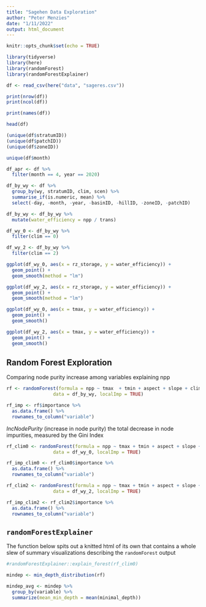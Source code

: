 ```yaml
---
title: "Sagehen Data Exploration"
author: "Peter Menzies"
date: "1/11/2022"
output: html_document
---
```


```r
knitr::opts_chunk$set(echo = TRUE)

library(tidyverse)
library(here)
library(randomForest)
library(randomForestExplainer)
```

```r
df <- read_csv(here("data", "sageres.csv"))
```

```r
print(nrow(df))
print(ncol(df))

print(names(df))
```


```r
head(df)
```


```r
(unique(df$stratumID))
(unique(df$patchID))
(unique(df$zoneID))
```

```r
unique(df$month)
```


```r
df_apr <- df %>% 
  filter(month == 4, year == 2020)
```

```r
df_by_wy <- df %>% 
  group_by(wy, stratumID, clim, scen) %>% 
  summarise_if(is.numeric, mean) %>% 
  select(-day, -month, -year, -basinID, -hillID, -zoneID, -patchID)
```

```r
df_by_wy <- df_by_wy %>% 
  mutate(water_efficiency = npp / trans)
```

```r
df_wy_0 <- df_by_wy %>% 
  filter(clim == 0)

df_wy_2 <- df_by_wy %>% 
  filter(clim == 2)
```


```r
ggplot(df_wy_0, aes(x = rz_storage, y = water_efficiency)) +
  geom_point() + 
  geom_smooth(method = "lm")

ggplot(df_wy_2, aes(x = rz_storage, y = water_efficiency)) +
  geom_point() + 
  geom_smooth(method = "lm")
```

```r
ggplot(df_wy_0, aes(x = tmax, y = water_efficiency)) +
  geom_point() + 
  geom_smooth()

ggplot(df_wy_2, aes(x = tmax, y = water_efficiency)) +
  geom_point() + 
  geom_smooth()
```
## Random Forest Exploration

Comparing node purity increase among variables explaining npp

```r
rf <- randomForest(formula = npp ~ tmax  + tmin + aspect + slope + clim + swe + scen + elev + precip,     
                 data = df_by_wy, localImp = TRUE)

rf_imp <- rf$importance %>%
  as.data.frame() %>%
  rownames_to_column("variable")
```

*IncNodePurity* (increase in node purity) the total decrease in node impurities, measured by the Gini Index


```r
rf_clim0 <- randomForest(formula = npp ~ tmax + tmin + aspect + slope + swe + scen + elev + precip,     
                 data = df_wy_0, localImp = TRUE)

rf_imp_clim0 <- rf_clim0$importance %>%
  as.data.frame() %>%
  rownames_to_column("variable")
```



```r
rf_clim2 <- randomForest(formula = npp ~ tmax + tmin + aspect + slope + swe + scen + elev + precip,     
                 data = df_wy_2, localImp = TRUE)

rf_imp_clim2 <- rf_clim2$importance %>%
  as.data.frame() %>%
  rownames_to_column("variable")
```

## `randomForestExplainer`

The function below spits out a knitted html of its own that contains a whole slew of summary visualizations describing the `randomForest` output

```r
#randomForestExplainer::explain_forest(rf_clim0)
```


```r
mindep <- min_depth_distribution(rf)
```


```r
mindep_avg <- mindep %>% 
  group_by(variable) %>% 
  summarize(mean_min_depth = mean(minimal_depth))
```


```r

```











